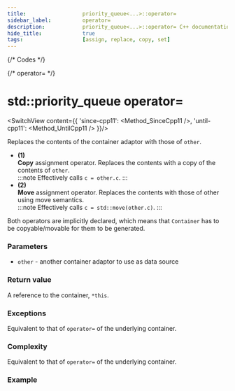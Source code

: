 ```yaml
---
title:					priority_queue<...>::operator=
sidebar_label:			operator=
description:			priority_queue<...>::operator= C++ documentation
hide_title:				true
tags:					[assign, replace, copy, set]
---
```




{/* Codes */}

{/* operator= */}


# std::priority_queue operator=

<SwitchView content={{
		'since-cpp11': <Method_SinceCpp11 />,
		'until-cpp11': <Method_UntilCpp11 />
	}}/>

Replaces the contents of the container adaptor with those of `other`.

 - **(1)**  
	**Copy** assignment operator. Replaces the contents with a copy of the contents of `other`.  
	:::note
	Effectively calls `c = other.c`.
	:::
 - **(2)**  
	**Move** assignment operator. Replaces the contents with those of other using move semantics.  
	:::note
	Effectively calls `c = std::move(other.c)`.
	:::

Both operators are implicitly declared, which means that `Container` has to be copyable/movable for them to be generated.


### Parameters

 - `other` - another container adaptor to use as data source

### Return value

A reference to the container, `*this`.

### Exceptions

Equivalent to that of `operator=` of the underlying container.

### Complexity

Equivalent to that of `operator=` of the underlying container.

### Example

<ImproveSection />

